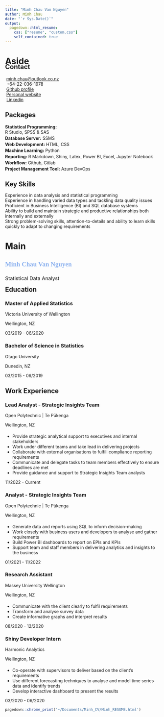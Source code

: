 ```yaml
---
title: "Minh Chau Van Nguyen"
author: Minh Chau
date: "`r Sys.Date()`"
output:
  pagedown::html_resume:
    css: ["resume", "custom.css"]
    self_contained: true
---
```




Aside
================================================================================

<div style="margin-top:-40px;">
Contact {#contact}
--------------------------------------------------------------------------------

 <i class="fa fa-envelope" style ="margin-left:2px;margin-right:2px;margin-bottom:6px;color:#8db2ef;"></i> [<span style="text-decoration:underline !important;">minh.chau@outlook.co.nz</span>](mailto:minh.chau@outlook.co.nz)
 <br>
 <i class="fa fa-phone" style ="margin-left:2px;margin-right:3px;color:#8db2ef;"></i><span style="font-weight:400; color:black;">+64-22-036-1978</span><br>
 <i class="fa fa-github" style ="margin-left:2px;margin-top:5px;margin-right:2px;color:#8db2ef;"></i>[Github profile](https://github.com/MinhChauVanNguyen)<br>
 <i class="fa fa-home" style ="margin-left:2px;margin-top:5px;margin-right:2px;color:#8db2ef;"></i>[Personal website](https://minhchauvannguyen.github.io/)<br>
 <i class="fa fa-linkedin" style ="margin-left:2.5px;margin-top:5px;margin-right:2px;color:#8db2ef;"></i> [Linkedin](https://www.linkedin.com/in/minh-chau-van/)<br>

</div>


Packages {#packages}
--------------------------------------------------------------------------------
<div style="margin-top:10px;"></div>
**Statistical Programming:** <br>R Studio, SPSS & SAS
<div style = "margin-bottom:3px;"></div>
**Database Server:** SSMS<br>
<div style = "margin-bottom:3px;"></div>
**Web Development:** HTML, CSS <br>
<div style = "margin-bottom:3px;"></div>
**Machine Learning:** Python <br>
<div style = "margin-bottom:3px;"></div>
**Reporting:** R Markdown, Shiny, Latex, Power BI, Excel, Jupyter Notebook<br>
<div style = "margin-bottom:3px;"></div>
**Workflow:** Github, Gitlab<br>
<div style = "margin-bottom:3px;"></div>
**Project Management Tool:** Azure DevOps<br>
<div style = "margin-bottom:3px;"></div>



Key Skills {#skills}
--------------------------------------------------------------------------------
<div style="margin-bottom:20px;margin-top:-5px"></div>
<div class="container">
  <div class="skills">Experience in data analysis and statistical programming</div>
</div>


<div class="container">
  <div class="skills">Experience in handling varied data types and tackling data quality issues</div>
</div>


<div class="container">
  <div class="skills">Proficient in Business Intelligence (BI) and SQL database systems</div>
</div>


<div class="container">
  <div class="skills">Ability to build and maintain strategic and productive relationships both internally and externally</div>
</div>


<div class="container">
  <div class="skills">Strong problem-solving skills, attention-to-details and ability to learn skills quickly to adapt to changing requirements</div>
</div>




Main
================================================================================

<span style="font-family:Graphik, sans serif !important;color:#8db2ef;font-weight:bold;">Minh Chau Van Nguyen</span> {#title}
--------------------------------------------------------------------------------
<h3 style="font-style:normal;font-weight:normal;margin-bottom:-15px">Statistical Data Analyst</h3>




Education {data-icon=graduation-cap data-concise=true}
--------------------------------------------------------------------------------

### Master of Applied Statistics

<span>Victoria University of Wellington</span>

<span>Wellington, NZ</span>

03/2019 - 06/2020

### Bachelor of Science in Statistics

<span>Otago University</span>

<span>Dunedin, NZ</span>

03/2015 - 06/2019

<div style="margin-bottom:10px;">
</div>



Work Experience {data-icon=black-tie}
--------------------------------------------------------------------------------
### Lead Analyst - Strategic Insights Team

<span>Open Polytechnic | Te Pūkenga</span>

<span>Wellington, NZ</span>

<div style = "margin-top:20px;">

 - Provide strategic analytical support to executives and internal stakeholders
 - Work under different teams and take lead in delivering projects
 - Collaborate with external organisations to fulfill compliance reporting requirements
 - Communicate and delegate tasks to team members effectively to ensure deadlines are met
 - Provide guidance and support to Strategic Insights Team analysts
 
</div>

11/2022 - Current



### Analyst - Strategic Insights Team

<span>Open Polytechnic | Te Pūkenga</span>

<span>Wellington, NZ</span>

<div style = "margin-top:20px;">

 - Generate data and reports using SQL to inform decision-making
 - Work closely with business users and developers to analyse and gather requirements
 - Build Power BI dashboards to report on EPIs and KPIs
 - Support team and staff members in delivering analytics and insights to the business
</div>

01/2021 - 11/2022


### Research Assistant

<span>Massey University Wellington</span>

<span>Wellington, NZ</span>

<div style = "margin-top:20px;">
 - Communicate with the client clearly to fulfil requirements
 - Transform and analyse survey data
 - Create informative graphs and interpret results
</div>

08/2020 - 12/2020



### Shiny Developer Intern

<span>Harmonic Analytics</span>

<span>Wellington, NZ</span>

<div style="margin-top:20px;">
 - Co-operate with supervisors to deliver based on the client’s requirements
 - Use different forecasting techniques to analyse and model time series data and identify trends
 - Develop interactive dashboard to present the results
</div>

03/2020 - 06/2020







```r
pagedown::chrome_print('~/Documents/Minh_CV/Minh_RESUME.html')
```
